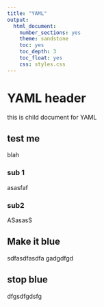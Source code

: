 ```yaml
---
title: "YAML"
output:
  html_document:
    number_sections: yes
    theme: sandstone
    toc: yes
    toc_depth: 3
    toc_float: yes
    css: styles.css
---
```


# YAML header
this is child document for YAML

## test me {.tabset .tabset-fade .tabset-pills}
blah

### sub 1
asasfaf

### sub2
ASasasS

## Make it blue {#nextsteps}
sdfasdfasdfa
gadgdfgd 



## stop blue {}
dfgsdfgdsfg


